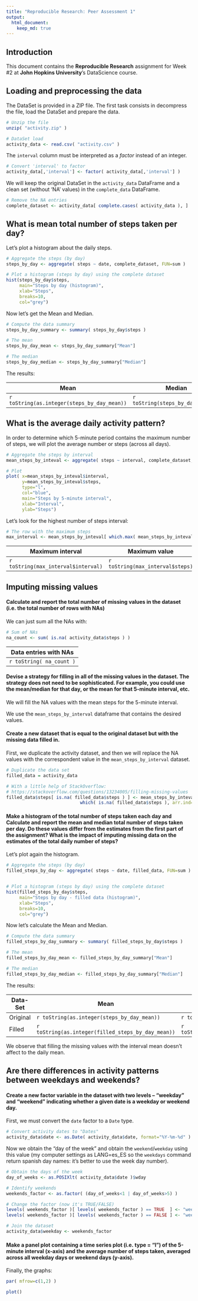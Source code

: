 ```yaml
---
title: "Reproducible Research: Peer Assessment 1"
output: 
  html_document:
    keep_md: true
---
```


## Introduction
This document contains the **Reproducible Research** assignment for Week #2 at **John Hopkins University**'s DataScience course.

## Loading and preprocessing the data
The DataSet is provided in a ZIP file. The first task consists in decompress the file, load the DataSet and prepare the data.

```r
# Unzip the file
unzip( "activity.zip" )

# DataSet load
activity_data <- read.csv( "activity.csv" )
```


The `interval` column must be interpreted as a *factor* instead of an integer.

```r
# Convert 'interval' to factor
activity_data[,'interval'] <- factor( activity_data[,'interval'] )
```


We will keep the original DataSet in the `activity_data` DataFrame and a clean set (without 'NA' values) in the `complete_data` DataFrame.

```r
# Remove the NA entries
complete_dataset <- activity_data[ complete.cases( activity_data ), ]
```


## What is mean total number of steps taken per day?

Let's plot a histogram about the daily steps.

```r
# Aggregate the steps (by day)
steps_by_day <- aggregate( steps ~ date, complete_dataset, FUN=sum )

# Plot a histogram (steps by day) using the complete dataset
hist(steps_by_day$steps,
     main="Steps by day (histogram)",
     xlab="Steps",
     breaks=10,
     col="grey")
```

Now let's get the Mean and Median.

```r
# Compute the data summary
steps_by_day_summary <- summary( steps_by_day$steps )

# The mean
steps_by_day_mean <- steps_by_day_summary["Mean"]

# The median
steps_by_day_median <- steps_by_day_summary["Median"]
```

The results:

| Mean | Median| 
| --- | ---| 
| `r toString(as.integer(steps_by_day_mean))` | `r toString(steps_by_day_median)`|


## What is the average daily activity pattern?

In order to determine which 5-minute period contains the maximum number of steps,
we will plot the average number or steps (across all days).

```r

# Aggregate the steps by interval
mean_steps_by_inteval <- aggregate( steps ~ interval, complete_dataset, FUN=mean )

# Plot
plot( x=mean_steps_by_inteval$interval,
      y=mean_steps_by_inteval$steps,
      type="l",
      col="blue",
      main="Steps by 5-minute interval",
      xlab="Interval",
      ylab="Steps")

```

Let's look for the highest number of steps interval:

```r
# The row with the maximum steps
max_interval <- mean_steps_by_inteval[ which.max( mean_steps_by_inteval$steps ), ]

```

| Maximum interval | Maximum value | 
| --- | ---| 
| `r toString(max_interval$interval)` | `r toString(max_interval$steps)`|


## Imputing missing values

#### Calculate and report the total number of missing values in the dataset (i.e. the total number of rows with NAs)

We can just sum all the NAs with:

```r

# Sum of NAs
na_count <- sum( is.na( activity_data$steps ) )

```

| Data entries with NAs |
| --- |
| `r toString( na_count )` |


#### Devise a strategy for filling in all of the missing values in the dataset. The strategy does not need to be sophisticated. For example, you could use the mean/median for that day, or the mean for that 5-minute interval, etc.

We will fill the NA values with the mean steps for the 5-minute interval.

We use the `mean_steps_by_interval` dataframe that contains the desired values.


#### Create a new dataset that is equal to the original dataset but with the missing data filled in.

First, we duplicate the activity dataset, and then we will replace the NA values
with the correspondent value in the `mean_steps_by_interval` dataset.

```r

# Duplicate the data set
filled_data = activity_data

# With a little help of StackOverflow:
# https://stackoverflow.com/questions/13234005/filling-missing-values
filled_data$steps[ is.na( filled_data$steps ) ] <- mean_steps_by_inteval$steps[
                            which( is.na( filled_data$steps ), arr.ind=TRUE ) ]

```



#### Make a histogram of the total number of steps taken each day and Calculate and report the mean and median total number of steps taken per day. Do these values differ from the estimates from the first part of the assignment? What is the impact of imputing missing data on the estimates of the total daily number of steps?

Let's plot again the histogram.

```r
# Aggregate the steps (by day)
filled_steps_by_day <- aggregate( steps ~ date, filled_data, FUN=sum )


# Plot a histogram (steps by day) using the complete dataset
hist(filled_steps_by_day$steps,
     main="Steps by day - filled data (histogram)",
     xlab="Steps",
     breaks=10,
     col="grey")
```


Now let's calculate the Mean and Median.

```r
# Compute the data summary
filled_steps_by_day_summary <- summary( filled_steps_by_day$steps )

# The mean
filled_steps_by_day_mean <- filled_steps_by_day_summary["Mean"]

# The median
filled_steps_by_day_median <- filled_steps_by_day_summary["Median"]
```

The results:

| Data-Set | Mean | Median | 
| ----- | ----- | ----- |
| Original | `r toString(as.integer(steps_by_day_mean))` | `r toString(steps_by_day_median)` |
| Filled | `r toString(as.integer(filled_steps_by_day_mean))` | `r toString(as.integer(filled_steps_by_day_median))` |

We observe that filling the missing values with the interval mean doesn't affect
to the daily mean.

## Are there differences in activity patterns between weekdays and weekends?


#### Create a new factor variable in the dataset with two levels – “weekday” and “weekend” indicating whether a given date is a weekday or weekend day.

First, we must convert the `date` factor to a `Date` type.

```r

# Convert activity dates to "Dates"
activity_data$date <- as.Date( activity_data$date, format="%Y-%m-%d" )

```

Now we obtain the "day of the week" and obtain the `weekend`/`weekday` using
this value (my computer settings as LANG=es_ES so the `weekdays` command
return spanish day names: it's better to use the week day number).

```r

# Obtain the days of the week
day_of_weeks <- as.POSIXlt( activity_data$date )$wday

# Identify weekends
weekends_factor <- as.factor( (day_of_weeks<1 | day_of_weeks>5) )

# Change the factor (now it's TRUE/FALSE)
levels( weekends_factor )[ levels( weekends_factor ) == TRUE  ] <- "weekend"
levels( weekends_factor )[ levels( weekends_factor ) == FALSE ] <- "weekday"

# Join the dataset
activity_data$weekday <- weekends_factor

```



#### Make a panel plot containing a time series plot (i.e. type = "l") of the 5-minute interval (x-axis) and the average number of steps taken, averaged across all weekday days or weekend days (y-axis).

Finally, the graphs:

```r

par( mfrow=c(1,2) )

plot()

```


